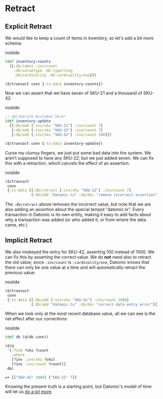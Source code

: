 Retract
=======

Explicit Retract
----------------

We would like to keep a count of items in inventory, so let's add a bit more schema:

noslide

```clojure
(def inventory-counts
  [{:db/ident :inv/count
    :db/valueType :db.type/long
    :db/cardinality :db.cardinality/one}])

(d/transact conn {:tx-data inventory-counts})
```



Now we can assert that we have seven of SKU-21 and a thousand of SKU-42:

noslide

```clojure
;; deliberate mistakes here!
(def inventory-update
  [[:db/add [:inv/sku "SKU-21"] :inv/count 7]
   [:db/add [:inv/sku "SKU-22"] :inv/count 7]
   [:db/add [:inv/sku "SKU-42"] :inv/count 100]])

(d/transact conn {:tx-data inventory-update})
```



Curse my clumsy fingers, we just put some bad data into the system. We aren't supposed to have any *SKU-22*, but we just added seven. We can fix this with a retraction, which cancels the effect of an assertion:

noslide

```clojure
(d/transact
 conn
 {:tx-data [[:db/retract [:inv/sku "SKU-22"] :inv/count 7]
            [:db/add "datomic.tx" :db/doc "remove incorrect assertion"]]})
```



The `:db/retract` above removes the incorrect value, but note that we are also adding an assertion about the special tempid "datomic.tx". Every transaction in Datomic is its own entity, making it easy to add facts about why a transaction was added (or who added it, or from where the data came, etc.)





Implicit Retract
----------------

We also miskeyed the entry for SKU-42, asserting 100 instead of 1000. We can fix this by asserting the correct value. We do **not** need also to retract the old value; since `:inv/count` is `:cardinality/one`, Datomic knows that there can only be one value at a time and will automatically retract the previous value:

noslide

```clojure
(d/transact
 conn
 {:tx-data [[:db/add [:inv/sku "SKU-42"] :inv/count 1000]
            [:db/add "datomic.tx" :db/doc "correct data entry error"]]})
```



When we look only at the most recent database value, all we can see is the net effect after our corrections:

noslide

```clojure
(def db (d/db conn))

(d/q
 '[:find ?sku ?count
   :where
   [?inv :inv/sku ?sku]
   [?inv :inv/count ?count]]
 db)
```



```clojure
=> [["SKU-42" 1000] ["SKU-21" 7]]
```



Knowing the present truth is a starting point, but Datomic's model of time will let us [do a lot more](history.html).